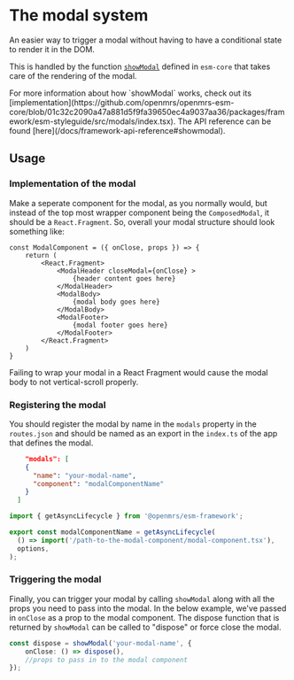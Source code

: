 
# The modal system

An easier way to trigger a modal without having to have a conditional state to render it in the DOM.

This is handled by the function [`showModal`](https://o3-docs.openmrs.org/docs/framework-api-reference#showmodal) defined in `esm-core` that takes care of the rendering of the modal.

<Callout emoji="ℹ️" type="info">
  For more information about how `showModal` works, check out its [implementation](https://github.com/openmrs/openmrs-esm-core/blob/01c32c2090a47a881d5f9fa39650ec4a9037aa36/packages/framework/esm-styleguide/src/modals/index.tsx).
  The API reference can be found [here](/docs/framework-api-reference#showmodal).
</Callout>

## Usage

### Implementation of the modal
Make a seperate component for the modal, as you normally would, but instead of the top most wrapper component being the `ComposedModal`, it should be a `React.Fragment`.
So, overall your modal structure should look something like:

```tsx
const ModalComponent = ({ onClose, props }) => {
    return (
        <React.Fragment>
            <ModalHeader closeModal={onClose} >
                {header content goes here}
            </ModalHeader>
            <ModalBody>
                {modal body goes here}
            </ModalBody>
            <ModalFooter>
                {modal footer goes here}
            </ModalFooter>
        </React.Fragment>
    )
}
```

<Callout>
Failing to wrap your modal in a React Fragment would cause the modal body to not vertical-scroll properly.
</Callout>

### Registering the modal
You should register the modal by name in the `modals` property in the `routes.json` and should be named as an export in the `index.ts` of the app that defines the modal.

```json filename="routes.json"
    "modals": [
    {
      "name": "your-modal-name",
      "component": "modalComponentName"
    }
  ]
```

```ts filename="index.ts"
import { getAsyncLifecycle } from '@openmrs/esm-framework';

export const modalComponentName = getAsyncLifecycle(
  () => import('/path-to-the-modal-component/modal-component.tsx'),
  options,
);
```

### Triggering the modal
Finally, you can trigger your modal by calling `showModal` along with all the props you need to pass into the modal. In the below example, we've passed in `onClose` as a prop to the modal component.
The dispose function that is returned by `showModal` can be called to "dispose" or force close the modal.
```ts 
const dispose = showModal('your-modal-name', {
    onClose: () => dispose(),
    //props to pass in to the modal component
});
```
